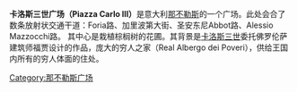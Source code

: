 '''卡洛斯三世广场（Piazza Carlo III）'''是意大利[[那不勒斯|那不勒斯]]的一个广场。此处会合了数条放射状交通干道：Foria路、加里波第大街、圣安东尼Abbot路、Alessio Mazzocchi路。 其中心是栽植棕榈树的花圃。其背景是[[卡洛斯三世|卡洛斯三世]]委托佛罗伦萨建筑师福贾设计的作品，庞大的穷人之家（Real Albergo dei Poveri），供给王国内所有的穷人体面的住处。

[[Category:那不勒斯广场|Category:那不勒斯广场]]
